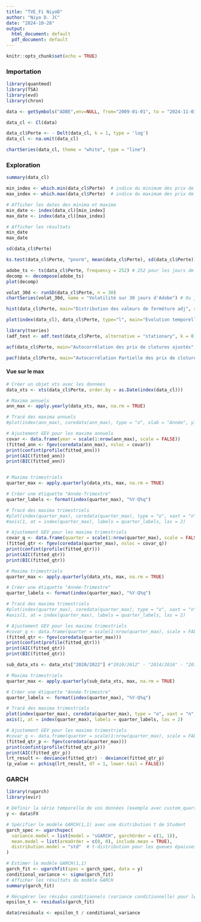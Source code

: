 ---
title: "TVE_Fi NiyoD"
author: "Niyo D. JC"
date: "2024-10-28"
output:
  html_document: default
  pdf_document: default
---

```{r setup, include=FALSE}
knitr::opts_chunk$set(echo = TRUE)
```

### Importation

```{r}
library(quantmod)
library(TSA)
library(evd)
library(chron)
```

```{r}
data <- getSymbols("ADBE",env=NULL, from="2009-01-01", to = "2024-11-01")

data_cl <- Cl(data)

data_cl$Perte <- - Delt(data_cl, k = 1, type = 'log')
data_cl <- na.omit(data_cl)
```

```{r}
chartSeries(data_cl, theme = "white", type = "line")
```

### Exploration

```{r}
summary(data_cl)
```

```{r}
min_index <- which.min(data_cl$Perte)  # indice du minimum des prix de clôture
max_index <- which.max(data_cl$Perte)  # indice du maximum des prix de clôture

# Afficher les dates des minima et maxima
min_date <- index(data_cl)[min_index]
max_date <- index(data_cl)[max_index]

# Afficher les résultats
min_date
max_date
```

```{r}
sd(data_cl$Perte)
```

```{r}
ks.test(data_cl$Perte, "pnorm", mean(data_cl$Perte), sd(data_cl$Perte))
```

```{r}
adobe_ts <- ts(data_cl$Perte, frequency = 252) # 252 pour les jours de trading annuels
decomp <- decompose(adobe_ts)
plot(decomp)
```

```{r}
volat_30d <- runSD(data_cl$Perte, n = 30)
chartSeries(volat_30d, name = "Volatilité sur 30 jours d'Adobe") # Ou je pouvais prendre sur les 20 jours, le marché étant fermé le weekend. Mais bon ce graphique n'est pas tres explicite
```

```{r}
hist(data_cl$Perte, main="Distribution des valeurs de ferméture adj", xlab="$", breaks=30, col="lightblue")
```

```{r}
plot(index(data_cl), data_cl$Perte, type="l", main="Évolution temporelle du prix de clôture ajusté d'Adobe", xlab="Date", ylab="Prix de clôture ajusté (USD)", col="blue")
```

```{r}
library(tseries)
(adf_test <- adf.test(data_cl$Perte, alternative = "stationary", k = 0))
```

```{r}
acf(data_cl$Perte, main="Autocorrélation des prix de clotures ajustés", lag.max = 252*14)
```

```{r}
pacf(data_cl$Perte, main="Autocorrélation Partielle des prix de clotures ajustés", lag.max = 255*5)
```

#### Vue sur le max

```{r}
# Créer un objet xts avec les données
data_xts <- xts(data_cl$Perte, order.by = as.Date(index(data_cl)))

# Maxima annuels
ann_max <- apply.yearly(data_xts, max, na.rm = TRUE)

# Tracé des maxima annuels
#plot(index(ann_max), coredata(ann_max), type = "o", xlab = "Année", ylab = "Max Perte")

# Ajustement GEV pour les maxima annuels
covar <- data.frame(year = scale(1:nrow(ann_max), scale = FALSE))
(fitted_ann <- fgev(coredata(ann_max), nsloc = covar))
print(confint(profile(fitted_ann)))
print(AIC(fitted_ann))
print(BIC(fitted_ann))
```

```{r}

```

```{r}
# Maxima trimestriels
quarter_max <- apply.quarterly(data_xts, max, na.rm = TRUE)

# Créer une étiquette "Année-Trimestre"
quarter_labels <- format(index(quarter_max), "%Y-Q%q")

# Tracé des maxima trimestriels
#plot(index(quarter_max), coredata(quarter_max), type = "o", xaxt = "n", xlab = "Trimestre", ylab = "Max Perte")
#axis(1, at = index(quarter_max), labels = quarter_labels, las = 2)

# Ajustement GEV pour les maxima trimestriels
covar_q <- data.frame(quarter = scale(1:nrow(quarter_max), scale = FALSE))
(fitted_qtr <- fgev(coredata(quarter_max), nsloc = covar_q))
print(confint(profile(fitted_qtr)))
print(AIC(fitted_qtr))
print(BIC(fitted_qtr))
```

```{r}
# Maxima trimestriels
quarter_max <- apply.quarterly(data_xts, max, na.rm = TRUE)

# Créer une étiquette "Année-Trimestre"
quarter_labels <- format(index(quarter_max), "%Y-Q%q")

# Tracé des maxima trimestriels
#plot(index(quarter_max), coredata(quarter_max), type = "o", xaxt = "n", xlab = "Trimestre", ylab = "Max Perte")
#axis(1, at = index(quarter_max), labels = quarter_labels, las = 2)

# Ajustement GEV pour les maxima trimestriels
#covar_q <- data.frame(quarter = scale(1:nrow(quarter_max), scale = FALSE))
(fitted_qtr <- fgev(coredata(quarter_max)))
print(confint(profile(fitted_qtr)))
print(AIC(fitted_qtr))
print(BIC(fitted_qtr))
```

```{r}
sub_data_xts <- data_xts["2020/2022"] #"2010/2012" - "2014/2016" - "2018/2019" - "2020/2022"

# Maxima trimestriels
quarter_max <- apply.quarterly(sub_data_xts, max, na.rm = TRUE)

# Créer une étiquette "Année-Trimestre"
quarter_labels <- format(index(quarter_max), "%Y-Q%q")

# Tracé des maxima trimestriels
plot(index(quarter_max), coredata(quarter_max), type = "o", xaxt = "n", xlab = "Trimestre", ylab = "Max Perte")
axis(1, at = index(quarter_max), labels = quarter_labels, las = 2)

# Ajustement GEV pour les maxima trimestriels
#covar_q <- data.frame(quarter = scale(1:nrow(quarter_max), scale = FALSE))
(fitted_qtr_p <- fgev(coredata(quarter_max)))
print(confint(profile(fitted_qtr_p)))
print(AIC(fitted_qtr_p))
lrt_result <- deviance(fitted_qtr) - deviance(fitted_qtr_p)
(p_value <- pchisq(lrt_result, df = 1, lower.tail = FALSE))
```

### GARCH

```{r}
library(rugarch)
library(evir)

# Définir la série temporelle de vos données (exemple avec custom_quarterly_max$FX)
y <- data$FX

# Spécifier le modèle GARCH(1,1) avec une distribution t de Student
garch_spec <- ugarchspec(
  variance.model = list(model = "sGARCH", garchOrder = c(1, 1)),
  mean.model = list(armaOrder = c(0, 0), include.mean = TRUE),
  distribution.model = "std"  # t-distribution pour les queues épaisses
)

# Estimer le modèle GARCH(1,1)
garch_fit <- ugarchfit(spec = garch_spec, data = y)
conditional_variance <- sigma(garch_fit)
# Afficher les résultats du modèle GARCH
summary(garch_fit)

# Récupérer les résidus conditionnels (variance conditionnelle) pour les intégrer dans le modèle GEV
epsilon_t <- residuals(garch_fit)

data$residuals <- epsilon_t / conditional_variance
```

